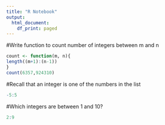 ```yaml
---
title: "R Notebook"
output:
  html_document:
    df_print: paged
---
```


#Write function to count number of integers between m and n
```r
count <- function(m, n){
length((m+1):(n-1))
}
count(6357,924310)
```

#Recall that an integer is one of the numbers in the list
```r
-5:5
``` 

#Which integers are between 1 and 10?
```r
2:9
```